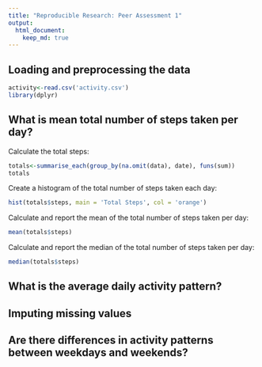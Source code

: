 ```yaml
---
title: "Reproducible Research: Peer Assessment 1"
output: 
  html_document:
    keep_md: true
---
```



## Loading and preprocessing the data
```r
activity<-read.csv('activity.csv')
library(dplyr)
```
## What is mean total number of steps taken per day?
Calculate the total steps:
```r
totals<-summarise_each(group_by(na.omit(data), date), funs(sum))
totals
```
Create a histogram of the total number of steps taken each day:
```r
hist(totals$steps, main = 'Total Steps', col = 'orange')
```
Calculate and report the mean of the total number of steps taken per day:
```r
mean(totals$steps)
```
Calculate and report the median of the total number of steps taken per day:
```r
median(totals$steps)
```
## What is the average daily activity pattern?


## Imputing missing values



## Are there differences in activity patterns between weekdays and weekends?
